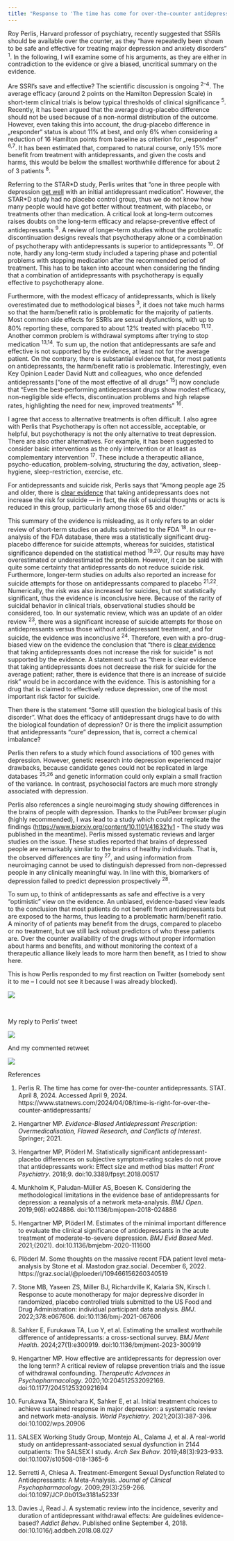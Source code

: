 ```yaml
---
title: "Response to 'The time has come for over-the-counter antidepressants' by Roy Perlis"
---
```


Roy Perlis, Harvard professor of psychiatry, recently suggested that SSRIs should be available over the counter, as they “have repeatedly been shown to be safe and effective for treating major depression and anxiety disorders” ^1^. In the following, I will examine some of his arguments, as they are either in contradiction to the evidence or give a biased, uncritical summary on the evidence.

Are SSRI’s save and effective? The scientific discussion is ongoing ^2–4^. The average efficacy (around 2 points on the Hamilton Depression Scale) in short-term clinical trials is below typical thresholds of clinical significance ^5^. Recently, it has been argued that the average drug-placebo difference should not be used because of a non-normal distribution of the outcome. However, even taking this into account, the drug-placebo difference in „responder“ status is about 11% at best, and only 6% when considering a reduction of 16 Hamilton points from baseline as criterion for „responder“ ^6,7^. It has been estimated that, compared to natural course, only 15% more benefit from treatment with antidepressants, and given the costs and harms, this would be below the smallest worthwhile difference for about 2 of 3 patients ^8^.

Referring to the STAR\*D study, Perlis writes that “one in three people with depression [get well](https://ps.psychiatryonline.org/doi/10.1176/ps.2009.60.11.1439) with an initial antidepressant medication”. However, the STAR\*D study had no placebo control group, thus we do not know how many people would have got better without treatment, with placebo, or treatments other than medication. A critical look at long-term outcomes raises doubts on the long-term efficacy and relapse-preventive effect of antidepressants ^9^. A review of longer-term studies without the problematic discontinuation designs reveals that psychotherapy alone or a combination of psychotherapy with antidepressants is superior to antidepressants ^10^. Of note, hardly any long-term study included a tapering phase and potential problems with stopping medication after the recommended period of treatment. This has to be taken into account when considering the finding that a combination of antidepressants with psychotherapy is equally effective to psychotherapy alone.

Furthermore, with the modest efficacy of antidepressants, which is likely overestimated due to methodological biases ^3^, it does not take much harms so that the harm/benefit ratio is problematic for the majority of patients. Most common side effects for SSRIs are sexual dysfunctions, with up to 80% reporting these, compared to about 12% treated with placebo ^11,12^. Another common problem is withdrawal symptoms after trying to stop medication ^13,14^. To sum up, the notion that antidepressants are safe and effective is not supported by the evidence, at least not for the average patient. On the contrary, there is substantial evidence that, for most patients on antidepressants, the harm/benefit ratio is problematic. Interestingly, even Key Opinion Leader David Nutt and colleagues, who once defended antidepressants \[“one of the most effective of all drugs” ^15^\] now conclude that “Even the best-performing antidepressant drugs show modest efficacy, non-negligible side effects, discontinuation problems and high relapse rates, highlighting the need for new, improved treatments” ^16^.

I agree that access to alternative treatments is often difficult. I also agree with Perlis that Psychotherapy is often not accessible, acceptable, or helpful, but psychotherapy is not the only alternative to treat depression. There are also other alternatives. For example, it has been suggested to consider basic interventions as the only intervention or at least as complementary intervention ^17^. These include a therapeutic alliance, psycho-education, problem-solving, structuring the day, activation, sleep-hygiene, sleep-restriction, exercise, etc.

For antidepressants and suicide risk, Perlis says that “Among people age 25 and older, there is [clear evidence](https://www.ncbi.nlm.nih.gov/pmc/articles/PMC2725270/) that taking antidepressants does not increase the risk for suicide — in fact, the risk of suicidal thoughts or acts is reduced in this group, particularly among those 65 and older.”

This summary of the evidence is misleading, as it only refers to an older review of short-term studies on adults submitted to the FDA ^18^. In our re-analysis of the FDA database, there was a statistically significant drug-placebo difference for suicide attempts, whereas for suicides, statistical significance depended on the statistical method ^19,20^. Our results may have overestimated or underestimated the problem. However, it can be said with quite some certainty that antidepressants do not reduce suicide risk. Furthermore, longer-term studies on adults also reported an increase for suicide attempts for those on antidepressants compared to placebo ^21,22^. Numerically, the risk was also increased for suicides, but not statistically significant, thus the evidence is inconclusive here. Because of the rarity of suicidal behavior in clinical trials, observational studies should be considered, too. In our systematic review, which was an update of an older review ^23^, there was a significant increase of suicide attempts for those on antidepressants versus those without antidepressant treatment, and for suicide, the evidence was inconclusive ^24^. Therefore, even with a pro-drug-biased view on the evidence the conclusion that “there is [clear evidence](https://www.ncbi.nlm.nih.gov/pmc/articles/PMC2725270/) that taking antidepressants does not increase the risk for suicide” is not supported by the evidence. A statement such as “there is clear evidence that taking antidepressants does not decrease the risk for suicide for the average patient; rather, there is evidence that there is an increase of suicide risk” would be in accordance with the evidence. This is astonishing for a drug that is claimed to effectively reduce depression, one of the most important risk factor for suicide.

Then there is the statement “Some still question the biological basis of this disorder”. What does the efficacy of antidepressant drugs have to do with the biological foundation of depression? Or is there the implicit assumption that antidepressants “cure” depression, that is, correct a chemical imbalance?

Perlis then refers to a study which found associations of 100 genes with depression. However, genetic research into depression experienced major drawbacks, because candidate genes could not be replicated in large databases ^25,26^ and genetic information could only explain a small fraction of the variance. In contrast, psychosocial factors are much more strongly associated with depression.

Perlis also references a single neuroimaging study showing differences in the brains of people with depression. Thanks to the PubPeer browser plugin (highly recommended), I was lead to a study which could not replicate the findings (<https://www.biorxiv.org/content/10.1101/416321v1> - The study was published in the meantime). Perlis missed systematic reviews and larger studies on the issue. These studies reported that brains of depressed people are remarkably similar to the brains of healthy individuals. That is, the observed differences are tiny ^27^, and using information from neuroimaging cannot be used to distinguish depressed from non-depressed people in any clinically meaningful way. In line with this, biomarkers of depression failed to predict depression prospectively ^28^.

To sum up, to think of antidepressants as safe and effective is a very “optimistic” view on the evidence. An unbiased, evidence-based view leads to the conclusion that most patients do not benefit from antidepressants but are exposed to the harms, thus leading to a problematic harm/benefit ratio. A minority of of patients may benefit from the drugs, compared to placebo or no treatment, but we still lack robust predictors of who these patients are. Over the counter availability of the drugs without proper information about harms and benefits, and without monitoring the context of a therapeutic alliance likely leads to more harm then benefit, as I tried to show here.

This is how Perlis responded to my first reaction on Twitter (somebody sent it to me – I could not see it because I was already blocked).

![](images/clipboard-1816632178.png)

\

My reply to Perlis’ tweet

![](images/clipboard-2780320756.png)

And my commented retweet

![](images/clipboard-839406224.png)\

References

1.  Perlis R. The time has come for over-the-counter antidepressants. STAT. April 8, 2024. Accessed April 9, 2024. https://www.statnews.com/2024/04/08/time-is-right-for-over-the-counter-antidepressants/

2.  Hengartner MP. *Evidence-Biased Antidepressant Prescription: Overmedicalisation, Flawed Research, and Conflicts of Interest*. Springer; 2021.

3.  Hengartner MP, Plöderl M. Statistically significant antidepressant-placebo differences on subjective symptom-rating scales do not prove that antidepressants work: Effect size and method bias matter! *Front Psychiatry*. 2018;9. doi:10.3389/fpsyt.2018.00517

4.  Munkholm K, Paludan-Müller AS, Boesen K. Considering the methodological limitations in the evidence base of antidepressants for depression: a reanalysis of a network meta-analysis. *BMJ Open*. 2019;9(6):e024886. doi:10.1136/bmjopen-2018-024886

5.  Hengartner MP, Plöderl M. Estimates of the minimal important difference to evaluate the clinical significance of antidepressants in the acute treatment of moderate-to-severe depression. *BMJ Evid Based Med*. 2021;(2021). doi:10.1136/bmjebm-2020-111600

6.  Plöderl M. Some thoughts on the massive recent FDA patient level meta-analysis by Stone et al. Mastodon graz.social. December 6, 2022. https://graz.social/\@ploederl/109466156260340519

7.  Stone MB, Yaseen ZS, Miller BJ, Richardville K, Kalaria SN, Kirsch I. Response to acute monotherapy for major depressive disorder in randomized, placebo controlled trials submitted to the US Food and Drug Administration: individual participant data analysis. *BMJ*. 2022;378:e067606. doi:10.1136/bmj-2021-067606

8.  Sahker E, Furukawa TA, Luo Y, et al. Estimating the smallest worthwhile difference of antidepressants: a cross-sectional survey. *BMJ Ment Health*. 2024;27(1):e300919. doi:10.1136/bmjment-2023-300919

9.  Hengartner MP. How effective are antidepressants for depression over the long term? A critical review of relapse prevention trials and the issue of withdrawal confounding. *Therapeutic Advances in Psychopharmacology*. 2020;10:204512532092169. doi:10.1177/2045125320921694

10. Furukawa TA, Shinohara K, Sahker E, et al. Initial treatment choices to achieve sustained response in major depression: a systematic review and network meta-analysis. *World Psychiatry*. 2021;20(3):387-396. doi:10.1002/wps.20906

11. SALSEX Working Study Group, Montejo AL, Calama J, et al. A real-world study on antidepressant-associated sexual dysfunction in 2144 outpatients: The SALSEX I study. *Arch Sex Behav*. 2019;48(3):923-933. doi:10.1007/s10508-018-1365-6

12. Serretti A, Chiesa A. Treatment-Emergent Sexual Dysfunction Related to Antidepressants: A Meta-Analysis. *Journal of Clinical Psychopharmacology*. 2009;29(3):259-266. doi:10.1097/JCP.0b013e3181a5233f

13. Davies J, Read J. A systematic review into the incidence, severity and duration of antidepressant withdrawal effects: Are guidelines evidence-based? *Addict Behav*. Published online September 4, 2018. doi:10.1016/j.addbeh.2018.08.027

\

\

\

\

\

\

\

\

\

\

\

\
